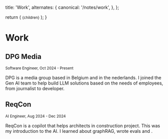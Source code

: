 
  title: 'Work',
  alternates: {
    canonical: '/notes/work',
  },
};

  return (
    <small className="flex text-sm text-gray-500 -mt-3 mb-3">{children}</small>
  );
}

# Work

<AnimatedName />

## DPG Media

<Small>Software Engineer, Oct 2024 - Present</Small>

DPG is a media group based in Belgium and in the nederlands. I joined the Gen AI team to help build LLM solutions based on the needs of employees, from journalist to developer.

## ReqCon

<Small>AI Engineer, Aug 2024 - Dec 2024</Small>

ReqCon is a copilot that helps architects in construction project. This was my introduction to the AI. I learned about graphRAG, wrote evals and .